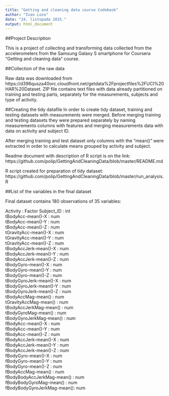```yaml
---
title: "Getting and cleaning data course Codebook"
author: "Ivan Lozo"
date: "24. listopada 2015."
output: html_document
---
```


##Project Description

This is a project of collecting and transforming data collected from the accelerometers from the Samsung Galaxy S smartphone for Coursera "Getting and cleaning data" course.

##Collection of the raw data

Raw data was downloaded from https://d396qusza40orc.cloudfront.net/getdata%2Fprojectfiles%2FUCI%20HAR%20Dataset.
ZIP file contains text files with data already partitioned on training and testing parts, separately for the measurements, subjects and type of activity.

##Creating the tidy datafile
In order to create tidy dataset, training and testing datasets with measurements were merged. Before merging training and testing datasets they were prepared separately by naming measurements columns with features and merging measurements data with data on activity and subject ID.

After merging training and test dataset only columns with the "mean()" were extracted in order to calculate means grouped by activity and subject.

Readme document with description of R script is on the link:
https://github.com/polip/GettingAndCleaningData/blob/master/README.md

R script created for preparation of tidy dataset:
https://github.com/polip/GettingAndCleaningData/blob/master/run_analysis.R


##List of the variables in the final dataset

Final dataset contains 180 observations of 35 variables:

Activity                   : Factor
Subject_ID                 : int  
tBodyAcc-mean()-X          : num  
tBodyAcc-mean()-Y          : num  
tBodyAcc-mean()-Z          : num  
tGravityAcc-mean()-X       : num  
tGravityAcc-mean()-Y       : num  
tGravityAcc-mean()-Z       : num  
tBodyAccJerk-mean()-X      : num  
tBodyAccJerk-mean()-Y      : num  
tBodyAccJerk-mean()-Z      : num  
tBodyGyro-mean()-X         : num  
tBodyGyro-mean()-Y         : num  
tBodyGyro-mean()-Z         : num  
tBodyGyroJerk-mean()-X     : num  
tBodyGyroJerk-mean()-Y     : num  
tBodyGyroJerk-mean()-Z     : num  
tBodyAccMag-mean()         : num  
tGravityAccMag-mean()      : num  
tBodyAccJerkMag-mean()     : num  
tBodyGyroMag-mean()        : num  
tBodyGyroJerkMag-mean()    : num  
fBodyAcc-mean()-X          : num  
fBodyAcc-mean()-Y          : num  
fBodyAcc-mean()-Z          : num  
fBodyAccJerk-mean()-X      : num  
fBodyAccJerk-mean()-Y      : num  
fBodyAccJerk-mean()-Z      : num  
fBodyGyro-mean()-X         : num  
fBodyGyro-mean()-Y         : num  
fBodyGyro-mean()-Z         : num  
fBodyAccMag-mean()         : num  
fBodyBodyAccJerkMag-mean() : num  
fBodyBodyGyroMag-mean()    : num  
fBodyBodyGyroJerkMag-mean(): num  

